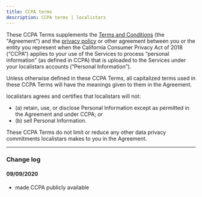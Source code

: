 ```yaml
---
title: CCPA terms
description: CCPA terms | localistars
---
```


These CCPA Terms supplements the [Terms and Conditions](/terms) (the "Agreement") and the [privacy policy](/privacy) or other agreement between you or the entity you represent when the California Consumer Privacy Act of 2018 (“CCPA”) applies to your use of the Services to process “personal information” (as defined in CCPA) that is uploaded to the Services under your localistars accounts (“Personal Information”).

Unless otherwise defined in these CCPA Terms, all capitalized terms used in these CCPA Terms will have the meanings given to them in the Agreement.

localistars agrees and certifies that localistars will not:

- (a) retain, use, or disclose Personal Information except as permitted in the Agreement and under CCPA; or
- (b) sell Personal Information.

These CCPA Terms do not limit or reduce any other data privacy commitments localistars makes to you in the Agreement.

---

### Change log

#### 09/09/2020

- made CCPA publicly available
